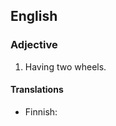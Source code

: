 {{rfd}}
==English==

===Adjective===
{{en-adj|pos=[[two]]-[[wheeled]]|-}}

# Having two wheels.

====Translations====
{{trans-top|having two wheels}}
* Finnish: {{t|fi|kaksipyöräinen}}
{{trans-mid}}
{{trans-bottom}}
